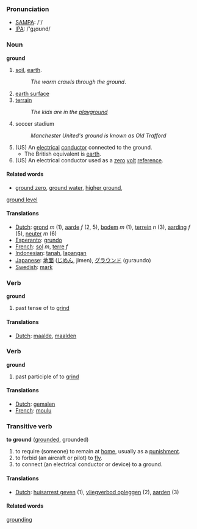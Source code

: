 === Pronunciation ===
*[[w:SAMPA|SAMPA]]: /'/
*[[w:IPA|IPA]]: /'gɻɑʊnd/


=== Noun ===
'''ground'''

#[[soil]], [[earth]].
#:''The worm crawls through the ground''.
#[[earth surface]]
#[[terrain]]
#:''The kids are in the [[playground]]''
#soccer stadium
#:''Manchester United's ground is known as Old Trafford''
#(US) An [[electrical]] [[conductor]] connected to the ground.  
#*The British equivalent is [[earth]].
#(US) An electrical conductor used as a [[zero]] [[volt]] [[reference]].

==== Related words ====
*[[ground zero]], [[ground water]], [[higher ground]], 
[[ground level]]

==== Translations ====
*[[Dutch]]: [[grond]] ''m'' (1), [[aarde]] ''f'' (2, 5), [[bodem]] ''m'' (1), [[terrein]] ''n'' (3), [[aarding]] ''f'' (5), [[neuter]] ''m'' (6)
*[[Esperanto]]: [[grundo]]
*[[French]]: [[sol]] ''m'', [[terre]] ''f''
*[[Indonesian]]: [[tanah]], [[lapang|lapangan]]
*[[Japanese]]: [[地面]] ([[じめん]], jimen), [[グラウンド]] (guraundo)
*[[Swedish]]: [[mark]]

=== Verb ===

'''ground'''

# past tense of to [[grind]]

==== Translations ====
*[[Dutch]]: [[maalde]], [[maalden]]

=== Verb ===

'''ground'''

# past participle of to [[grind]]

==== Translations ====
*[[Dutch]]: [[gemalen]]
*[[French]]: [[moulu]]

=== Transitive verb ===
'''to ground''' ([[grounded]], grounded)

# to require (someone) to remain at [[home]], usually as a [[punishment]].
# to forbid (an aircraft or pilot) to [[fly]].
# to connect (an electrical conductor or device) to a ground.

==== Translations ====
*[[Dutch]]: [[huisarrest geven]] (1), [[vliegverbod opleggen]] (2), [[aarden]] (3)

====Related words====
[[grounding]]